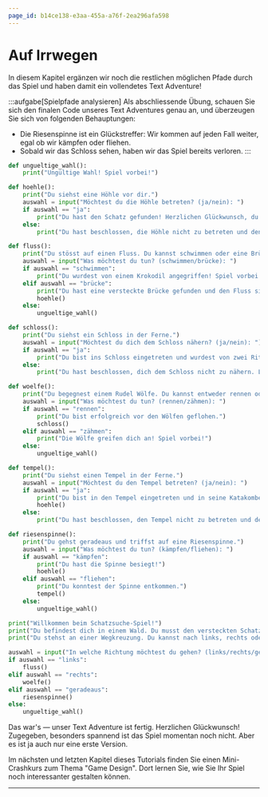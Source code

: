 ```yaml
---
page_id: b14ce138-e3aa-455a-a76f-2ea296afa598
---
```

# Auf Irrwegen
In diesem Kapitel ergänzen wir noch die restlichen möglichen Pfade durch das Spiel und haben damit ein vollendetes Text Adventure!

:::aufgabe[Spielpfade analysieren]
Als abschliessende Übung, schauen Sie sich den finalen Code unseres Text Adventures genau an, und überzeugen Sie sich von folgenden Behauptungen:
- Die Riesenspinne ist ein Glückstreffer: Wir kommen auf jeden Fall weiter, egal ob wir kämpfen oder fliehen.
- Sobald wir das Schloss sehen, haben wir das Spiel bereits verloren.
:::

```python showLineNumbers {23-29,31-40,42-49,51-61,71,73}
def ungueltige_wahl():
    print("Ungültige Wahl! Spiel vorbei!")

def hoehle():
    print("Du siehst eine Höhle vor dir.")
    auswahl = input("Möchtest du die Höhle betreten? (ja/nein): ")
    if auswahl == "ja":
        print("Du hast den Schatz gefunden! Herzlichen Glückwunsch, du gewinnst!")
    else:
        print("Du hast beschlossen, die Höhle nicht zu betreten und den Schatz verpasst. Spiel vorbei!")

def fluss():
    print("Du stösst auf einen Fluss. Du kannst schwimmen oder eine Brücke suchen.")
    auswahl = input("Was möchtest du tun? (schwimmen/brücke): ")
    if auswahl == "schwimmen":
        print("Du wurdest von einem Krokodil angegriffen! Spiel vorbei!")
    elif auswahl == "brücke":
        print("Du hast eine versteckte Brücke gefunden und den Fluss sicher überquert.")
        hoehle()
    else:
        ungueltige_wahl()

def schloss():
    print("Du siehst ein Schloss in der Ferne.")
    auswahl = input("Möchtest du dich dem Schloss nähern? (ja/nein): ")
    if auswahl == "ja":
        print("Du bist ins Schloss eingetreten und wurdest von zwei Rittern festgenommen. Spiel vorbei!")
    else:
        print("Du hast beschlossen, dich dem Schloss nicht zu nähern. Leider ist dein Proviant aufgebraucht. Spiel vorbei!")

def woelfe():
    print("Du begegnest einem Rudel Wölfe. Du kannst entweder rennen oder versuchen, sie zu zähmen.")
    auswahl = input("Was möchtest du tun? (rennen/zähmen): ")
    if auswahl == "rennen":
        print("Du bist erfolgreich vor den Wölfen geflohen.")
        schloss()
    elif auswahl == "zähmen":
        print("Die Wölfe greifen dich an! Spiel vorbei!")
    else:
        ungueltige_wahl()

def tempel():
    print("Du siehst einen Tempel in der Ferne.")
    auswahl = input("Möchtest du den Tempel betreten? (ja/nein): ")
    if auswahl == "ja":
        print("Du bist in den Tempel eingetreten und in seine Katakomben vorgedrungen.")
        hoehle()
    else:
        print("Du hast beschlossen, den Tempel nicht zu betreten und den Schatz verpasst. Spiel vorbei!")

def riesenspinne():
    print("Du gehst geradeaus und triffst auf eine Riesenspinne.")
    auswahl = input("Was möchtest du tun? (kämpfen/fliehen): ")
    if auswahl == "kämpfen":
        print("Du hast die Spinne besiegt!")
        hoehle()
    elif auswahl == "fliehen":
        print("Du konntest der Spinne entkommen.")
        tempel()
    else:
        ungueltige_wahl()

print("Willkommen beim Schatzsuche-Spiel!")
print("Du befindest dich in einem Wald. Du musst den versteckten Schatz finden.")
print("Du stehst an einer Wegkreuzung. Du kannst nach links, rechts oder geradeaus gehen.")

auswahl = input("In welche Richtung möchtest du gehen? (links/rechts/geradeaus): ")
if auswahl == "links":
    fluss()
elif auswahl == "rechts":
    woelfe()
elif auswahl == "geradeaus":
    riesenspinne()
else:
    ungueltige_wahl()
```

Das war's — unser Text Adventure ist fertig. Herzlichen Glückwunsch! Zugegeben, besonders spannend ist das Spiel momentan noch nicht. Aber es ist ja auch nur eine erste Version.

Im nächsten und letzten Kapitel dieses Tutorials finden Sie einen Mini-Crashkurs zum Thema "Game Design". Dort lernen Sie, wie Sie Ihr Spiel noch interessanter gestalten können.

---

